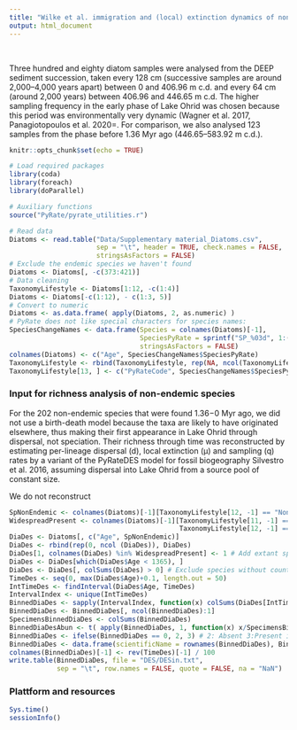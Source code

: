 ```yaml
---
title: "Wilke et al. immigration and (local) extinction dynamics of non-endemic diatoms"
output: html_document
---
```


<br>

Three hundred and eighty diatom samples were analysed from the DEEP sediment succession, taken every 128 cm (successive samples are around 2,000–4,000 years apart) between 0 and 406.96 m c.d. and every 64 cm (around 2,000 years) between 406.96 and 446.65 m c.d. The higher sampling frequency in the early phase of Lake Ohrid was chosen because this period was environmentally very dynamic (Wagner et al. 2017, Panagiotopoulos et al. 2020=. For comparison, we also analysed 123 samples from the phase before 1.36 Myr ago (446.65–583.92 m c.d.). 

```r
knitr::opts_chunk$set(echo = TRUE)
```


```r
# Load required packages
library(coda)
library(foreach)
library(doParallel)

# Auxiliary functions
source("PyRate/pyrate_utilities.r")
```



```r
# Read data
Diatoms <- read.table("Data/Supplementary material_Diatoms.csv", 
                      sep = "\t", header = TRUE, check.names = FALSE,
                      stringsAsFactors = FALSE)
# Exclude the endemic species we haven't found
Diatoms <- Diatoms[, -c(373:421)]
# Data cleaning
TaxonomyLifestyle <- Diatoms[1:12, -c(1:4)]
Diatoms <- Diatoms[-c(1:12), - c(1:3, 5)]
# Convert to numeric
Diatoms <- as.data.frame( apply(Diatoms, 2, as.numeric) ) 
# PyRate does not like special characters for species names:
SpeciesChangeNames <- data.frame(Species = colnames(Diatoms)[-1], 
                                 SpeciesPyRate = sprintf("SP_%03d", 1:(ncol(Diatoms)-1)),
                                 stringsAsFactors = FALSE)
colnames(Diatoms) <- c("Age", SpeciesChangeNames$SpeciesPyRate)
TaxonomyLifestyle <- rbind(TaxonomyLifestyle, rep(NA, ncol(TaxonomyLifestyle)))
TaxonomyLifestyle[13, ] <- c("PyRateCode", SpeciesChangeNames$SpeciesPyRate)
```



### Input for richness analysis of non-endemic species

For the 202 non-endemic species that were found 1.36−0 Myr ago, we did not use a birth-death model because the taxa are likely to have originated elsewhere, thus making their first appearance in Lake Ohrid through dispersal, not speciation. Their richness through time was reconstructed by estimating per-lineage dispersal (d), local extinction (µ) and sampling (q) rates by a variant of the PyRateDES model for fossil biogeography Silvestro et al. 2016, assuming dispersal into Lake Ohrid from a source pool of constant size.

We do not reconstruct 

```r
SpNonEndemic <- colnames(Diatoms)[-1][TaxonomyLifestyle[12, -1] == "Non-endemic"]
WidespreadPresent <- colnames(Diatoms)[-1][TaxonomyLifestyle[11, -1] == "Extant" & 
                                           TaxonomyLifestyle[12, -1] == "Non-endemic"] 
DiaDes <- Diatoms[, c("Age", SpNonEndemic)]
DiaDes <- rbind(rep(0, ncol (DiaDes)), DiaDes)
DiaDes[1, colnames(DiaDes) %in% WidespreadPresent] <- 1 # Add extant species
DiaDes <- DiaDes[which(DiaDes$Age < 1365), ]
DiaDes <- DiaDes[, colSums(DiaDes) > 0] # Exclude species without counts
TimeDes <- seq(0, max(DiaDes$Age)+0.1, length.out = 50)
IntTimeDes <- findInterval(DiaDes$Age, TimeDes)
IntervalIndex <- unique(IntTimeDes)
BinnedDiaDes <- sapply(IntervalIndex, function(x) colSums(DiaDes[IntTimeDes == x, -1]))
BinnedDiaDes <- BinnedDiaDes[, ncol(BinnedDiaDes):1]
SpecimensBinnedDiaDes <- colSums(BinnedDiaDes)
BinnedDiaDesAbun <- t( apply(BinnedDiaDes, 1, function(x) x/SpecimensBinnedDiaDes) )
BinnedDiaDes <- ifelse(BinnedDiaDes == 0, 2, 3) # 2: Absent 3:Present in Lake Ohrid
BinnedDiaDes <- data.frame(scientificName = rownames(BinnedDiaDes), BinnedDiaDes)
colnames(BinnedDiaDes)[-1] <- rev(TimeDes)[-1] / 100
write.table(BinnedDiaDes, file = "DES/DESin.txt", 
            sep = "\t", row.names = FALSE, quote = FALSE, na = "NaN")
```


### Plattform and resources

```r
Sys.time()
sessionInfo()
```

